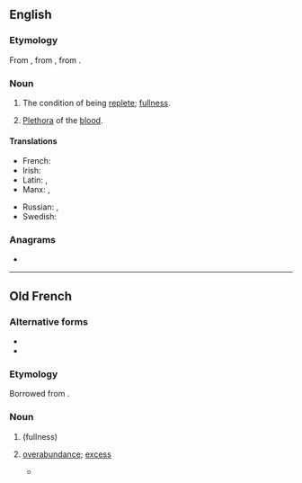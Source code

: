 {{also|réplétion}}
==English==

===Etymology===
From {{inh|en|enm|replecioun}}, from {{der|en|fro|repletion}}, from {{der|en|la|replētiō|replētiō, replētiōnem}}.

===Noun===
{{en-noun|~}}

# The condition of being [[replete]]; [[fullness]].
# {{lb|en|medicine|archaic}} [[plethora|Plethora]] of the [[blood]].

====Translations====
{{trans-top|the condition of being replete}}
* French: {{t+|fr|réplétion|f}}
* Irish: {{t|ga|lánmhaireacht|f}}
* Latin: {{t|la|plēnitās|f}}, {{t|la|saturitas|f}}
* Manx: {{t|gv|saieys|m}}, {{t|gv|saieid|m}}
{{trans-mid}}
* Russian: {{t+|ru|изоби́лие|sc=Cyrl}}, {{t+|ru|переполненность|f}}
* Swedish: {{t|sv|överfyllnad}}
{{trans-bottom}}

===Anagrams===
* {{anagrams|en|a=eeilnoprt|interlope|interpole|let one rip|petroline|retpoline|terpineol}}

----

==Old French==

===Alternative forms===
* {{l|fro|replecion}}
* {{l|fro|repleciun}}

===Etymology===
Borrowed from {{bor|fro|la|repletio|replētiō, replētiōnem}}.

===Noun===
{{fro-noun|f}}

# {{l|en|repletion}} (fullness)
# {{lb|fro|medicine}} [[overabundance]]; [[excess]]
#* {{quote-book|fro|year=1377|author=[[w:Bernard de Gordon|Bernard de Gordon]]|title=Fleur de lis de medecine (a.k.a. lilium medicine)|passage=il doit fuir grant '''replecion''' de viandes et de beuvrage|translation=he must avoid excess of meat and beverages|page=[http://www.infirmiers.com/pdf/jerome-vanderhaeghe-master2.pdf 204] of this essay}}
